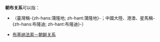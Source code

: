 {{NoteTA|G1=地名}}
{{dablink|此條目是為[[朝鮮民主主義人民共和國|朝鮮民主主義人民共和國]]與「布」字國家的外交關係。關於[[大韓民國|大韓民國]]與「布」字國家的外交關係，詳見'''[[韓布關係|韓布關係]]'''。}}

'''朝布关系'''可以指：

* {{Link-en|布隆迪－北韓關係|Burundi–North Korea relations}}（臺灣稱-{zh-hans:蒲隆地; zh-hant:蒲隆地}-；中國大陸、港澳、星馬稱-{zh-hans:布隆迪; zh-hant:布隆迪}-）
* [[布基纳法索－朝鲜关系|布基纳法索－朝鲜关系]]

{{disambig|cat=四字消歧义}}